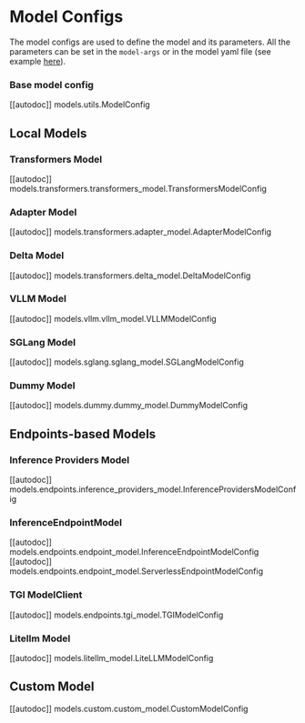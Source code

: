# Model Configs

The model configs are used to define the model and its parameters. All the parameters can be
set in the `model-args` or in the model yaml file (see example
[here](https://github.com/huggingface/lighteval/blob/main/examples/model_configs/vllm_model_config.yaml)).

### Base model config
[[autodoc]] models.utils.ModelConfig

## Local Models

### Transformers Model
[[autodoc]] models.transformers.transformers_model.TransformersModelConfig

### Adapter Model
[[autodoc]] models.transformers.adapter_model.AdapterModelConfig

### Delta Model
[[autodoc]] models.transformers.delta_model.DeltaModelConfig

### VLLM Model
[[autodoc]] models.vllm.vllm_model.VLLMModelConfig

### SGLang Model
[[autodoc]] models.sglang.sglang_model.SGLangModelConfig

### Dummy Model
[[autodoc]] models.dummy.dummy_model.DummyModelConfig


## Endpoints-based Models

### Inference Providers Model
[[autodoc]] models.endpoints.inference_providers_model.InferenceProvidersModelConfig

### InferenceEndpointModel
[[autodoc]] models.endpoints.endpoint_model.InferenceEndpointModelConfig
[[autodoc]] models.endpoints.endpoint_model.ServerlessEndpointModelConfig

### TGI ModelClient
[[autodoc]] models.endpoints.tgi_model.TGIModelConfig

### Litellm Model
[[autodoc]] models.litellm_model.LiteLLMModelConfig

## Custom Model
[[autodoc]] models.custom.custom_model.CustomModelConfig
